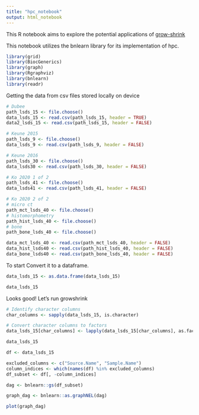 ```yaml
---
title: "hpc_notebook"
output: html_notebook
---
```


This R notebook aims to explore the potential applications of [grow-shrink](https://doi.org/10.48550/arXiv.1407.8088)

This notebook utilizes the bnlearn library for its implementation of hpc.

```r
library(grid)
library(BiocGenerics)
library(graph)
library(Rgraphviz)
library(bnlearn)
library(readr)
```

Getting the data from csv files stored locally on device

```r
# Dubee
path_lsds_15 <- file.choose()
data_lsds_15 <- read.csv(path_lsds_15, header = TRUE)
data2_lsds_15 <- read.csv(path_lsds_15, header = FALSE)
```

```r
# Keune 2015
path_lsds_9 <- file.choose()
data_lsds_9 <- read.csv(path_lsds_9, header = FALSE)
```

```r
# Keune 2016
path_lsds_30 <- file.choose()
data_lsds30 <- read.csv(path_lsds_30, header = FALSE)
```

```r
# Ko 2020 1 of 2
path_lsds_41 <- file.choose()
data_lsds41 <- read.csv(path_lsds_41, header = FALSE)
```

```r
# Ko 2020 2 of 2
# micro ct
path_mct_lsds_40 <- file.choose()
# histomorphometry
path_hist_lsds_40 <- file.choose()
# bone
path_bone_lsds_40 <- file.choose()

data_mct_lsds_40 <- read.csv(path_mct_lsds_40, header = FALSE)
data_hist_lsds40 <- read.csv(path_hist_lsds_40, header = FALSE)
data_bone_lsds40 <- read.csv(path_bone_lsds_40, header = FALSE)
```

To start Convert it to a dataframe.

```r
data_lsds_15 <- as.data.frame(data_lsds_15)

data_lsds_15
```

Looks good! Let's run growshrink

```r
# Identify character columns
char_columns <- sapply(data_lsds_15, is.character)

# Convert character columns to factors
data_lsds_15[char_columns] <- lapply(data_lsds_15[char_columns], as.factor)

data_lsds_15
```

```r
df <- data_lsds_15

excluded_columns <- c("Source.Name", "Sample.Name")
column_indices <- which(names(df) %in% excluded_columns)
df_subset <- df[, -column_indices]

```


```r
dag <- bnlearn::gs(df_subset)

graph_dag <- bnlearn::as.graphNEL(dag)

plot(graph_dag)

```


